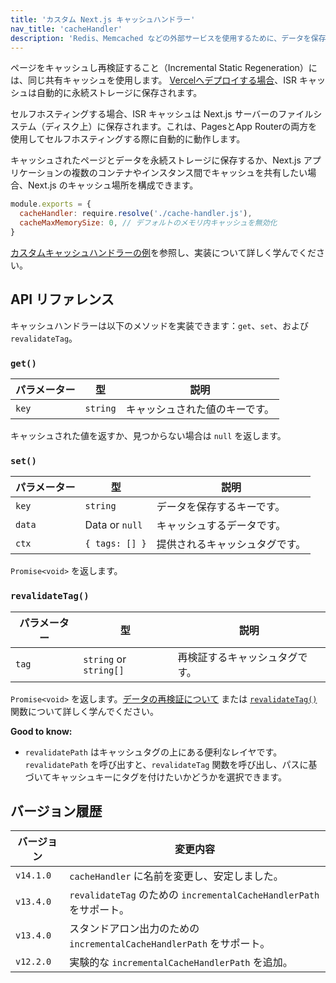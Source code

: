 ```yaml
---
title: 'カスタム Next.js キャッシュハンドラー'
nav_title: 'cacheHandler'
description: 'Redis、Memcached などの外部サービスを使用するために、データを保存および再検証する際に使用する Next.js のキャッシュを構成します。'
---
```


ページをキャッシュし再検証すること（Incremental Static Regeneration）には、同じ共有キャッシュを使用します。 [Vercelへデプロイする場合](https://vercel.com/docs/incremental-static-regeneration?utm_source=next-site&utm_medium=docs&utm_campaign=next-website)、ISR キャッシュは自動的に永続ストレージに保存されます。

セルフホスティングする場合、ISR キャッシュは Next.js サーバーのファイルシステム（ディスク上）に保存されます。これは、PagesとApp Routerの両方を使用してセルフホスティングする際に自動的に動作します。

キャッシュされたページとデータを永続ストレージに保存するか、Next.js アプリケーションの複数のコンテナやインスタンス間でキャッシュを共有したい場合、Next.js のキャッシュ場所を構成できます。

```js title="next.config.js"
module.exports = {
  cacheHandler: require.resolve('./cache-handler.js'),
  cacheMaxMemorySize: 0, // デフォルトのメモリ内キャッシュを無効化
}
```

[カスタムキャッシュハンドラーの例](/docs/app/building-your-application/deploying#configuring-caching)を参照し、実装について詳しく学んでください。

## API リファレンス

キャッシュハンドラーは以下のメソッドを実装できます：`get`、`set`、および `revalidateTag`。

### `get()`

| パラメーター | 型       | 説明                  |
| ------------ | -------- | ------------------- |
| `key`        | `string` | キャッシュされた値のキーです。 |

キャッシュされた値を返すか、見つからない場合は `null` を返します。

### `set()`

| パラメーター | 型             | 説明                        |
| ------------ | -------------- | ------------------------- |
| `key`        | `string`       | データを保存するキーです。 |
| `data`       | Data or `null` | キャッシュするデータです。 |
| `ctx`        | `{ tags: [] }` | 提供されるキャッシュタグです。 |

`Promise<void>` を返します。

### `revalidateTag()`

| パラメーター | 型                     | 説明                       |
| ------------ | ---------------------- | ------------------------ |
| `tag`        | `string` or `string[]` | 再検証するキャッシュタグです。 |

`Promise<void>` を返します。[データの再検証について](/docs/app/building-your-application/data-fetching/incremental-static-regeneration) または [`revalidateTag()`](/docs/app/api-reference/functions/revalidateTag) 関数について詳しく学んでください。

**Good to know:**

- `revalidatePath` はキャッシュタグの上にある便利なレイヤです。`revalidatePath` を呼び出すと、`revalidateTag` 関数を呼び出し、パスに基づいてキャッシュキーにタグを付けたいかどうかを選択できます。

## バージョン履歴

| バージョン   | 変更内容                                             |
| ------------ | ---------------------------------------------------- |
| `v14.1.0`    | `cacheHandler` に名前を変更し、安定しました。         |
| `v13.4.0`    | `revalidateTag` のための `incrementalCacheHandlerPath` をサポート。 |
| `v13.4.0`    | スタンドアロン出力のための `incrementalCacheHandlerPath` をサポート。 |
| `v12.2.0`    | 実験的な `incrementalCacheHandlerPath` を追加。     |